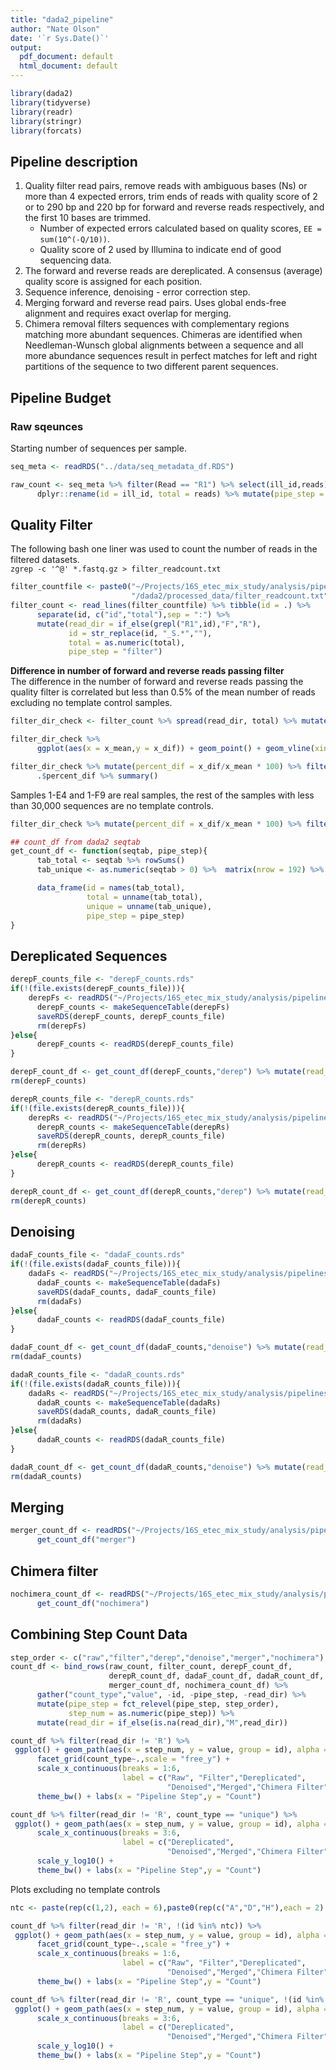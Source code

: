 ```yaml
---
title: "dada2_pipeline"
author: "Nate Olson"
date: '`r Sys.Date()`'
output:
  pdf_document: default
  html_document: default
---
```


```r
library(dada2)
library(tidyverse)
library(readr)
library(stringr)
library(forcats)
```

## Pipeline description

1. Quality filter read pairs, remove reads with ambiguous bases (Ns) or more than 4 expected errors, trim ends of reads with quality score of 2 or to 290 bp and 220 bp for forward and reverse reads respectively, and the first 10 bases are trimmed.  
      * Number of expected errors calculated based on quality scores, `EE = sum(10^(-Q/10))`.   
      * Quality score of 2 used by Illumina to indicate end of good sequencing data.   

2. The forward and reverse reads are dereplicated. A consensus (average) quality score is assigned for each position.  
3. Sequence inference, denoising - error correction step.  
4. Merging forward and reverse read pairs. Uses global ends-free alignment and requires exact overlap for merging.
5. Chimera removal filters sequences with complementary regions matching more abundant sequences. Chimeras are identified when  Needleman-Wunsch global alignments between a sequence and all more abundance sequences result in perfect matches for left and right partitions of the sequence to two different parent sequences. 


## Pipeline Budget
### Raw sqeunces
Starting number of sequences per sample.
```r
seq_meta <- readRDS("../data/seq_metadata_df.RDS")
```

```r
raw_count <- seq_meta %>% filter(Read == "R1") %>% select(ill_id,reads) %>% 
      dplyr::rename(id = ill_id, total = reads) %>% mutate(pipe_step = "raw")
```

## Quality Filter 
The following bash one liner was used to count the number of reads in the filtered datasets.  
`zgrep -c '^@' *.fastq.gz > filter_readcount.txt`  

```r
filter_countfile <- paste0("~/Projects/16S_etec_mix_study/analysis/pipelines",
                           "/dada2/processed_data/filter_readcount.txt")
filter_count <- read_lines(filter_countfile) %>% tibble(id = .) %>% 
      separate(id, c("id","total"),sep = ":") %>% 
      mutate(read_dir = if_else(grepl("R1",id),"F","R"), 
             id = str_replace(id, "_S.*",""), 
             total = as.numeric(total), 
             pipe_step = "filter")
```

__Difference in number of forward and reverse reads passing filter__  
The difference in the number of forward and reverse reads passing the quality filter is correlated but less than 0.5% of the mean number of reads excluding no template control samples.
```r
filter_dir_check <- filter_count %>% spread(read_dir, total) %>% mutate(x_dif = abs(`F` - R), x_mean = (`F`+R)/2)
```

```r
filter_dir_check %>% 
      ggplot(aes(x = x_mean,y = x_dif)) + geom_point() + geom_vline(xintercept = 30000, linetype = 2)
```

```r
filter_dir_check %>% mutate(percent_dif = x_dif/x_mean * 100) %>% filter(x_mean > 30000) %>% 
      .$percent_dif %>% summary()
```

Samples 1-E4 and 1-F9 are real samples, the rest of the samples with less than 30,000 sequences are no template controls.  

```r
filter_dir_check %>% mutate(percent_dif = x_dif/x_mean * 100) %>% filter(x_mean < 30000) %>% knitr::kable()
```


```r
## count_df from dada2 seqtab
get_count_df <- function(seqtab, pipe_step){
      tab_total <- seqtab %>% rowSums()
      tab_unique <- as.numeric(seqtab > 0) %>%  matrix(nrow = 192) %>% rowSums()

      data_frame(id = names(tab_total), 
                 total = unname(tab_total),
                 unique = unname(tab_unique),
                 pipe_step = pipe_step)
}
```


## Dereplicated Sequences 

```r
derepF_counts_file <- "derepF_counts.rds"
if(!(file.exists(derepF_counts_file))){
    derepFs <- readRDS("~/Projects/16S_etec_mix_study/analysis/pipelines/dada2/processed_data/derepFs-2016-11-07.rds")
      derepF_counts <- makeSequenceTable(derepFs)
      saveRDS(derepF_counts, derepF_counts_file)
      rm(derepFs)  
}else{
      derepF_counts <- readRDS(derepF_counts_file)
}

derepF_count_df <- get_count_df(derepF_counts,"derep") %>% mutate(read_dir = "F")
rm(derepF_counts)
```



```r
derepR_counts_file <- "derepR_counts.rds"
if(!(file.exists(derepR_counts_file))){
    derepRs <- readRDS("~/Projects/16S_etec_mix_study/analysis/pipelines/dada2/processed_data/derepRs-2016-11-07.rds")
      derepR_counts <- makeSequenceTable(derepRs)
      saveRDS(derepR_counts, derepR_counts_file)
      rm(derepRs)  
}else{
      derepR_counts <- readRDS(derepR_counts_file)
}

derepR_count_df <- get_count_df(derepR_counts,"derep") %>% mutate(read_dir = "R")
rm(derepR_counts)
```

## Denoising

```r
dadaF_counts_file <- "dadaF_counts.rds"
if(!(file.exists(dadaF_counts_file))){
    dadaFs <- readRDS("~/Projects/16S_etec_mix_study/analysis/pipelines/dada2/processed_data/dadaFs-single-inference-2016-11-07.rds")
      dadaF_counts <- makeSequenceTable(dadaFs)
      saveRDS(dadaF_counts, dadaF_counts_file)
      rm(dadaFs)  
}else{
      dadaF_counts <- readRDS(dadaF_counts_file)
}

dadaF_count_df <- get_count_df(dadaF_counts,"denoise") %>% mutate(read_dir = "F")
rm(dadaF_counts)
```

```r
dadaR_counts_file <- "dadaR_counts.rds"
if(!(file.exists(dadaR_counts_file))){
    dadaRs <- readRDS("~/Projects/16S_etec_mix_study/analysis/pipelines/dada2/processed_data/dadaRs-single-inference-2016-11-07.rds")
      dadaR_counts <- makeSequenceTable(dadaRs)
      saveRDS(dadaR_counts, dadaR_counts_file)
      rm(dadaRs)  
}else{
      dadaR_counts <- readRDS(dadaR_counts_file)
}

dadaR_count_df <- get_count_df(dadaR_counts,"denoise") %>% mutate(read_dir = "R")
rm(dadaR_counts)
```



## Merging 
```r
merger_count_df <- readRDS("~/Projects/16S_etec_mix_study/analysis/pipelines/dada2/processed_data/seqtab-single-inference-2016-11-07.rds") %>% 
      get_count_df("merger")

```

## Chimera filter
```r
nochimera_count_df <- readRDS("~/Projects/16S_etec_mix_study/analysis/pipelines/dada2/processed_data/seqtab_nochim-single-inference-2016-11-07.rds") %>% 
      get_count_df("nochimera")
```

## Combining Step Count Data

```r
step_order <- c("raw","filter","derep","denoise","merger","nochimera")
count_df <- bind_rows(raw_count, filter_count, derepF_count_df, 
                      derepR_count_df, dadaF_count_df, dadaR_count_df,
                      merger_count_df, nochimera_count_df) %>% 
      gather("count_type","value", -id, -pipe_step, -read_dir) %>% 
      mutate(pipe_step = fct_relevel(pipe_step, step_order),
             step_num = as.numeric(pipe_step)) %>% 
      mutate(read_dir = if_else(is.na(read_dir),"M",read_dir))
```

```r
count_df %>% filter(read_dir != 'R') %>% 
 ggplot() + geom_path(aes(x = step_num, y = value, group = id), alpha = 0.25) + 
      facet_grid(count_type~.,scale = "free_y") + 
      scale_x_continuous(breaks = 1:6,
                         label = c("Raw", "Filter","Dereplicated",
                                   "Denoised","Merged","Chimera Filter")) +
      theme_bw() + labs(x = "Pipeline Step",y = "Count")
```


```r
count_df %>% filter(read_dir != 'R', count_type == "unique") %>% 
 ggplot() + geom_path(aes(x = step_num, y = value, group = id), alpha = 0.25) + 
      scale_x_continuous(breaks = 3:6,
                         label = c("Dereplicated",
                                   "Denoised","Merged","Chimera Filter")) +
      scale_y_log10() +
      theme_bw() + labs(x = "Pipeline Step",y = "Count")
```

Plots excluding no template controls
```r
ntc <- paste(rep(c(1,2), each = 6),paste0(rep(c("A","D","H"),each = 2),rep(c(6,12),3)), sep = "-")
```

```r
count_df %>% filter(read_dir != 'R', !(id %in% ntc)) %>% 
 ggplot() + geom_path(aes(x = step_num, y = value, group = id), alpha = 0.25) + 
      facet_grid(count_type~.,scale = "free_y") + 
      scale_x_continuous(breaks = 1:6,
                         label = c("Raw", "Filter","Dereplicated",
                                   "Denoised","Merged","Chimera Filter")) +
      theme_bw() + labs(x = "Pipeline Step",y = "Count")
```


```r
count_df %>% filter(read_dir != 'R', count_type == "unique", !(id %in% ntc)) %>% 
 ggplot() + geom_path(aes(x = step_num, y = value, group = id), alpha = 0.25) + 
      scale_x_continuous(breaks = 3:6,
                         label = c("Dereplicated",
                                   "Denoised","Merged","Chimera Filter")) +
      scale_y_log10() +
      theme_bw() + labs(x = "Pipeline Step",y = "Count")
```
